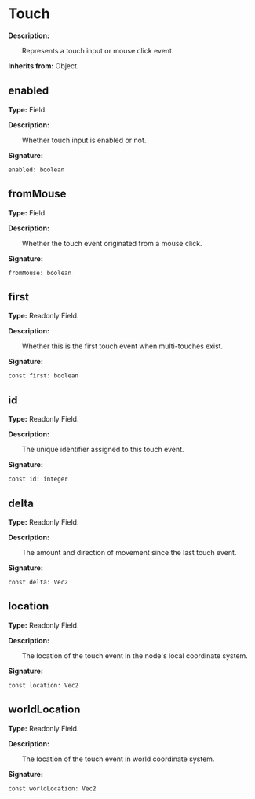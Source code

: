
# Touch

**Description:**

&emsp;&emsp;Represents a touch input or mouse click event.

**Inherits from:** Object.

## enabled

**Type:** Field.

**Description:**

&emsp;&emsp;Whether touch input is enabled or not.

**Signature:**
```tl
enabled: boolean
```

## fromMouse

**Type:** Field.

**Description:**

&emsp;&emsp;Whether the touch event originated from a mouse click.

**Signature:**
```tl
fromMouse: boolean
```

## first

**Type:** Readonly Field.

**Description:**

&emsp;&emsp;Whether this is the first touch event when multi-touches exist.

**Signature:**
```tl
const first: boolean
```

## id

**Type:** Readonly Field.

**Description:**

&emsp;&emsp;The unique identifier assigned to this touch event.

**Signature:**
```tl
const id: integer
```

## delta

**Type:** Readonly Field.

**Description:**

&emsp;&emsp;The amount and direction of movement since the last touch event.

**Signature:**
```tl
const delta: Vec2
```

## location

**Type:** Readonly Field.

**Description:**

&emsp;&emsp;The location of the touch event in the node's local coordinate system.

**Signature:**
```tl
const location: Vec2
```

## worldLocation

**Type:** Readonly Field.

**Description:**

&emsp;&emsp;The location of the touch event in world coordinate system.

**Signature:**
```tl
const worldLocation: Vec2
```